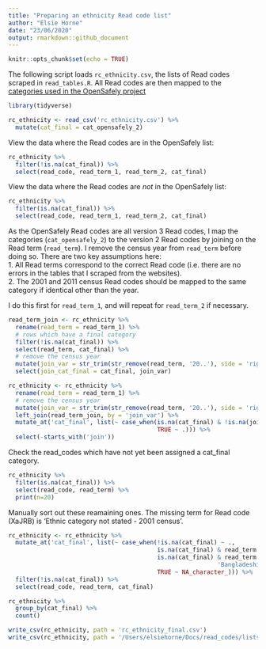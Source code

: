 ```yaml
---
title: "Preparing an ethnicity Read code list"
author: "Elsie Horne"
date: "23/06/2020"
output: rmarkdown::github_document
---
```


```r
knitr::opts_chunk$set(echo = TRUE)
```

The following script loads `rc_ethnicity.csv`, the lists of Read codes scraped in `read_tables.R`. All Read codes are then mapped to the [categories used in the OpenSafely project](https://github.com/opensafely/codelist-development/issues/7#issuecomment-620206708)  

```r
library(tidyverse)
```

```r
rc_ethnicity <- read_csv('rc_ethnicity.csv') %>%
  mutate(cat_final = cat_opensafely_2)
```

View the data where the Read codes are in the OpenSafely list:  

```r
rc_ethnicity %>%
  filter(!is.na(cat_final)) %>%
  select(read_code, read_term_1, read_term_2, cat_final)
```

View the data where the Read codes are *not* in the OpenSafely list:  

```r
rc_ethnicity %>%
  filter(is.na(cat_final)) %>%
  select(read_code, read_term_1, read_term_2, cat_final)
```

As the OpenSafely Read codes are all version 3 Read codes, I map the categories (`cat_opensafely_2`) to the version 2 Read codes by joining on the Read term (`read_term`). I remove the census year from `read_term` before doing so. There are two key assumptions here:  
1. All Read terms correspond to the correct Read code (i.e. there are no errors in the tables that I scraped from the websites).  
2. The 2001 and 2011 census Read codes should be mapped to the same category if identical other than the year.  

I do this first for `read_term_1`, and will repeat for `read_term_2` if necessary.

```r
read_term_join <- rc_ethnicity %>% 
  rename(read_term = read_term_1) %>%
  # rows which have a final category
  filter(!is.na(cat_final)) %>%
  select(read_term, cat_final) %>%
  # remove the census year
  mutate(join_var = str_trim(str_remove(read_term, '20..'), side = 'right')) %>%
  select(join_cat_final = cat_final, join_var)

rc_ethnicity <- rc_ethnicity %>% 
  rename(read_term = read_term_1) %>%
  # remove the census year
  mutate(join_var = str_trim(str_remove(read_term, '20..'), side = 'right')) %>%
  left_join(read_term_join, by = 'join_var') %>%
  mutate_at('cat_final', list(~ case_when(is.na(cat_final) & !is.na(join_cat_final) ~ join_cat_final,
                                          TRUE ~ .))) %>%
  select(-starts_with('join'))
```

Check the read_codes which have not yet been assigned a cat_final category.

```r
rc_ethnicity %>%
  filter(is.na(cat_final)) %>%
  select(read_code, read_term) %>%
  print(n=20)
```

Manually sort out these reamaining ones. The missing term for Read code (XaJRB) is 'Ethnic category not stated - 2001 census'.

```r
rc_ethnicity <- rc_ethnicity %>%
  mutate_at('cat_final', list(~ case_when(!is.na(cat_final) ~ .,
                                          is.na(cat_final) & read_term %in% c('Mid East (excl Israeli  Iranian & Arab) - eth cat 2001 cens') ~ 'Other',
                                          is.na(cat_final) & read_term %in% c('Asian: Indian Indian Scot/Indian Brit- Scotland 2011 census',
                                                           'Bangladeshi Bangladeshi Scot or Bangladeshi Brit- Scot 2011') ~ 'Asian British',
                                          TRUE ~ NA_character_))) %>%
  filter(!is.na(cat_final)) %>%
  select(read_code, read_term, cat_final)
```

```r
rc_ethnicity %>%
  group_by(cat_final) %>%
  count()
```

```r
write_csv(rc_ethnicity, path = 'rc_ethnicity_final.csv')
write_csv(rc_ethnicity, path = '/Users/elsiehorne/Docs/read_codes/lists_in/Elsie/rc_ethnicity_final.csv')
```

